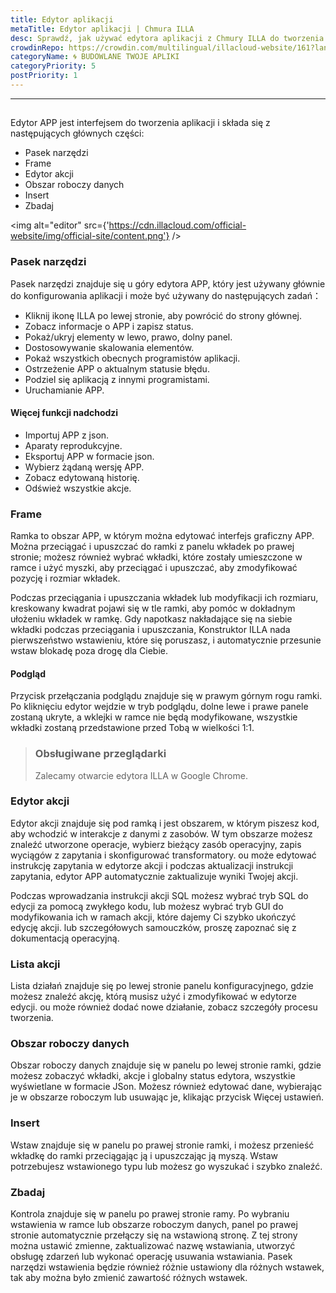```yaml
---
title: Edytor aplikacji
metaTitle: Edytor aplikacji | Chmura ILLA
desc: Sprawdź, jak używać edytora aplikacji z Chmury ILLA do tworzenia i dostosowywania aplikacji za pomocą przyjaznego dla użytkownika interfejsu
crowdinRepo: https://crowdin.com/multilingual/illacloud-website/161?languages=pl&filter=basic&value=0
categoryName: 🌀 BUDOWLANE TWOJE APLIKI
categoryPriority: 5
postPriority: 1
---
```


* * *

## <h2 hidden>Edytor aplikacji</h2>

Edytor APP jest interfejsem do tworzenia aplikacji i składa się z następujących głównych części:

-   Pasek narzędzi
-   Frame
-   Edytor akcji
-   Obszar roboczy danych
-   Insert
-   Zbadaj

<img alt="editor" src={'https://cdn.illacloud.com/official-website/img/official-site/content.png'} />

### Pasek narzędzi

Pasek narzędzi znajduje się u góry edytora APP, który jest używany głównie do konfigurowania aplikacji i może być używany do następujących zadań：

-   Kliknij ikonę ILLA po lewej stronie, aby powrócić do strony głównej.
-   Zobacz informacje o APP i zapisz status.
-   Pokaż/ukryj elementy w lewo, prawo, dolny panel.
-   Dostosowywanie skalowania elementów.
-   Pokaż wszystkich obecnych programistów aplikacji.
-   Ostrzeżenie APP o aktualnym statusie błędu.
-   Podziel się aplikacją z innymi programistami.
-   Uruchamianie APP.

#### Więcej funkcji nadchodzi

-   Importuj APP z json.
-   Aparaty reprodukcyjne.
-   Eksportuj APP w formacie json.
-   Wybierz żądaną wersję APP.
-   Zobacz edytowaną historię.
-   Odśwież wszystkie akcje.

[//]: # "[Image]"

### Frame

Ramka to obszar APP, w którym można edytować interfejs graficzny APP. Można przeciągać i upuszczać do ramki z panelu wkładek po prawej stronie; możesz również wybrać wkładki, które zostały umieszczone w ramce i użyć myszki, aby przeciągać i upuszczać, aby zmodyfikować pozycję i rozmiar wkładek.

Podczas przeciągania i upuszczania wkładek lub modyfikacji ich rozmiaru, kreskowany kwadrat pojawi się w tle ramki, aby pomóc w dokładnym ułożeniu wkładek w ramkę. Gdy napotkasz nakładające się na siebie wkładki podczas przeciągania i upuszczania, Konstruktor ILLA nada pierwszeństwo wstawieniu, które się poruszasz, i automatycznie przesunie wstaw blokadę poza drogę dla Ciebie.

#### Podgląd

Przycisk przełączania podglądu znajduje się w prawym górnym rogu ramki. Po kliknięciu edytor wejdzie w tryb podglądu, dolne lewe i prawe panele zostaną ukryte, a wklejki w ramce nie będą modyfikowane, wszystkie wkładki zostaną przedstawione przed Tobą w wielkości 1:1.

> ### Obsługiwane przeglądarki
>
> Zalecamy otwarcie edytora ILLA w Google Chrome.

### Edytor akcji

Edytor akcji znajduje się pod ramką i jest obszarem, w którym piszesz kod, aby wchodzić w interakcje z danymi z zasobów. W tym obszarze możesz znaleźć utworzone operacje, wybierz bieżący zasób operacyjny, zapis wyciągów z zapytania i skonfigurować transformatory. ou może edytować instrukcję zapytania w edytorze akcji i podczas aktualizacji instrukcji zapytania, edytor APP automatycznie zaktualizuje wyniki Twojej akcji.

Podczas wprowadzania instrukcji akcji SQL możesz wybrać tryb SQL do edycji za pomocą zwykłego kodu, lub możesz wybrać tryb GUI do modyfikowania ich w ramach akcji, które dajemy Ci szybko ukończyć edycję akcji. lub szczegółowych samouczków, proszę zapoznać się z dokumentacją operacyjną.

### Lista akcji

Lista działań znajduje się po lewej stronie panelu konfiguracyjnego, gdzie możesz znaleźć akcję, którą musisz użyć i zmodyfikować w edytorze edycji. ou może również dodać nowe działanie, zobacz szczegóły procesu tworzenia.

### Obszar roboczy danych

Obszar roboczy danych znajduje się w panelu po lewej stronie ramki, gdzie możesz zobaczyć wkładki, akcje i globalny status edytora, wszystkie wyświetlane w formacie JSon. Możesz również edytować dane, wybierając je w obszarze roboczym lub usuwając je, klikając przycisk Więcej ustawień.

### Insert

Wstaw znajduje się w panelu po prawej stronie ramki, i możesz przenieść wkładkę do ramki przeciągając ją i upuszczając ją myszą. Wstaw potrzebujesz wstawionego typu lub możesz go wyszukać i szybko znaleźć.

[//]: # "[Image]"

### Zbadaj

Kontrola znajduje się w panelu po prawej stronie ramy. Po wybraniu wstawienia w ramce lub obszarze roboczym danych, panel po prawej stronie automatycznie przełączy się na wstawioną stronę. Z tej strony można ustawić zmienne, zaktualizować nazwę wstawiania, utworzyć obsługę zdarzeń lub wykonać operację usuwania wstawiania. Pasek narzędzi wstawienia będzie również różnie ustawiony dla różnych wstawek, tak aby można było zmienić zawartość różnych wstawek.
